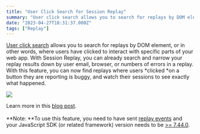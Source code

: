 ```yaml
---
title: "User Click Search for Session Replay"
summary: "User click search allows you to search for replays by DOM element, or in other words, where users have clicked to interact with specific parts of your web..."
date: "2023-04-27T18:31:37.000Z"
tags: ["Replay"]
---
```


  [User click search](https://docs.sentry.io/product/sentry-basics/search/searchable-properties/#replay-properties) allows you to search for replays by DOM element, or in other words, where users have clicked to interact with specific parts of your web app. With Session Replay, you can already search and narrow your replay results down by user email, browser, or numbers of errors in a replay. With this feature, you can now find replays where users *clicked *on a button they are reporting is buggy, and watch their sessions to see exactly what happened.

![](/changelog/user-click-search-for-session-replay-1.jpg)

Learn more in this [blog post](https://blog.sentry.io/2023/04/26/introducing-search-by-user-click-for-session-replay-zero-in-on-interesting/).\
\
**Note: **To use this feature, you need to have sent [replay events](https://docs.sentry.io/product/session-replay/getting-started/) and your JavaScript SDK (or related framework) version needs to be [>= 7.44.0](https://github.com/getsentry/sentry-javascript/releases/tag/7.44.0).

